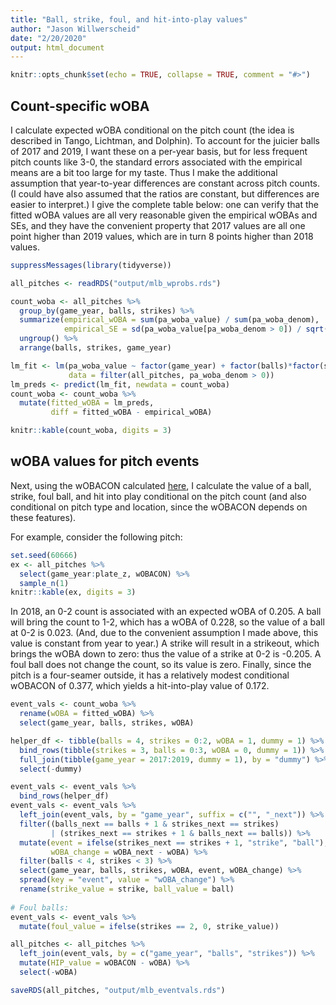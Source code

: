 ```yaml
---
title: "Ball, strike, foul, and hit-into-play values"
author: "Jason Willwerscheid"
date: "2/20/2020"
output: html_document
---
```


```r
knitr::opts_chunk$set(echo = TRUE, collapse = TRUE, comment = "#>")
```

## Count-specific wOBA

I calculate expected wOBA conditional on the pitch count (the idea is described in Tango, Lichtman, and Dolphin). To account for the juicier balls of 2017 and 2019, I want these on a per-year basis, but for less frequent pitch counts like 3-0, the standard errors associated with the empirical means are a bit too large for my taste. Thus I make the additional assumption that year-to-year differences are constant across pitch counts. (I could have also assumed that the ratios are constant, but differences are easier to interpret.) I give the complete table below: one can verify that the fitted wOBA values are all very reasonable given the empirical wOBAs and SEs, and they have the convenient property that 2017 values are all one point higher than 2019 values, which are in turn 8 points higher than 2018 values.

```r
suppressMessages(library(tidyverse))

all_pitches <- readRDS("output/mlb_wprobs.rds")

count_woba <- all_pitches %>%
  group_by(game_year, balls, strikes) %>%
  summarize(empirical_wOBA = sum(pa_woba_value) / sum(pa_woba_denom),
            empirical_SE = sd(pa_woba_value[pa_woba_denom > 0]) / sqrt(sum(pa_woba_denom))) %>%
  ungroup() %>%
  arrange(balls, strikes, game_year)

lm_fit <- lm(pa_woba_value ~ factor(game_year) + factor(balls)*factor(strikes), 
             data = filter(all_pitches, pa_woba_denom > 0))
lm_preds <- predict(lm_fit, newdata = count_woba)
count_woba <- count_woba %>%
  mutate(fitted_wOBA = lm_preds, 
         diff = fitted_wOBA - empirical_wOBA)

knitr::kable(count_woba, digits = 3)  
```

## wOBA values for pitch events

Next, using the wOBACON calculated [here](countloc_pitchloc.html), I calculate the value of a ball, strike, foul ball, and hit into play conditional on the pitch count (and also conditional on pitch type and location, since the wOBACON depends on these features). 

For example, consider the following pitch:

```r
set.seed(60666)
ex <- all_pitches %>%
  select(game_year:plate_z, wOBACON) %>%
  sample_n(1)
knitr::kable(ex, digits = 3)
```

In 2018, an 0-2 count is associated with an expected wOBA of 0.205. A ball will bring the count to 1-2, which has a wOBA of 0.228, so the value of a ball at 0-2 is 0.023. (And, due to the convenient assumption I made above, this value is constant from year to year.) A strike will result in a strikeout, which brings the wOBA down to zero: thus the value of a strike at 0-2 is -0.205. A foul ball does not change the count, so its value is zero. Finally, since the pitch is a four-seamer outside, it has a relatively modest conditional wOBACON of 0.377, which yields a hit-into-play value of 0.172.

```r
event_vals <- count_woba %>%
  rename(wOBA = fitted_wOBA) %>%
  select(game_year, balls, strikes, wOBA)

helper_df <- tibble(balls = 4, strikes = 0:2, wOBA = 1, dummy = 1) %>%
  bind_rows(tibble(strikes = 3, balls = 0:3, wOBA = 0, dummy = 1)) %>%
  full_join(tibble(game_year = 2017:2019, dummy = 1), by = "dummy") %>%
  select(-dummy)

event_vals <- event_vals %>%
  bind_rows(helper_df) 
event_vals <- event_vals %>%
  left_join(event_vals, by = "game_year", suffix = c("", "_next")) %>%
  filter((balls_next == balls + 1 & strikes_next == strikes)
         | (strikes_next == strikes + 1 & balls_next == balls)) %>%
  mutate(event = ifelse(strikes_next == strikes + 1, "strike", "ball"), 
         wOBA_change = wOBA_next - wOBA) %>%
  filter(balls < 4, strikes < 3) %>%
  select(game_year, balls, strikes, wOBA, event, wOBA_change) %>%
  spread(key = "event", value = "wOBA_change") %>%
  rename(strike_value = strike, ball_value = ball)
  
# Foul balls:
event_vals <- event_vals %>%
  mutate(foul_value = ifelse(strikes == 2, 0, strike_value))

all_pitches <- all_pitches %>%
  left_join(event_vals, by = c("game_year", "balls", "strikes")) %>%
  mutate(HIP_value = wOBACON - wOBA) %>%
  select(-wOBA)
```

```r
saveRDS(all_pitches, "output/mlb_eventvals.rds")
```